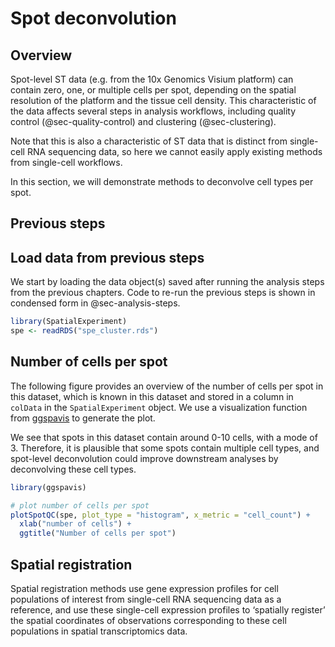 # Spot deconvolution {#sec-spot-deconvolution}

## Overview

Spot-level ST data (e.g. from the 10x Genomics Visium platform) can contain zero, one, or multiple cells per spot, depending on the spatial resolution of the platform and the tissue cell density. This characteristic of the data affects several steps in analysis workflows, including quality control (@sec-quality-control) and clustering (@sec-clustering).

Note that this is also a characteristic of ST data that is distinct from single-cell RNA sequencing data, so here we cannot easily apply existing methods from single-cell workflows.

In this section, we will demonstrate methods to deconvolve cell types per spot.


## Previous steps

## Load data from previous steps

We start by loading the data object(s) saved after running the analysis steps from the previous chapters. Code to re-run the previous steps is shown in condensed form in @sec-analysis-steps.

```r
library(SpatialExperiment)
spe <- readRDS("spe_cluster.rds")
```


## Number of cells per spot

The following figure provides an overview of the number of cells per spot in this dataset, which is known in this dataset and stored in a column in `colData` in the `SpatialExperiment` object. We use a visualization function from [ggspavis](https://bioconductor.org/packages/ggspavis) to generate the plot.

We see that spots in this dataset contain around 0-10 cells, with a mode of 3. Therefore, it is plausible that some spots contain multiple cell types, and spot-level deconvolution could improve downstream analyses by deconvolving these cell types.

```r
library(ggspavis)

# plot number of cells per spot
plotSpotQC(spe, plot_type = "histogram", x_metric = "cell_count") + 
  xlab("number of cells") + 
  ggtitle("Number of cells per spot")
```


## Spatial registration

Spatial registration methods use gene expression profiles for cell populations of interest from single-cell RNA sequencing data as a reference, and use these single-cell expression profiles to 'spatially register' the spatial coordinates of observations corresponding to these cell populations in spatial transcriptomics data.
